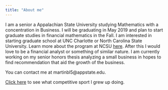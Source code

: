 ```yaml
---
title: "About me"
---
```


I am a senior a Appalachian State University studying Mathematics with a concentration in Business. I will be graduating in May 2019 and plan to start graduate studies in financial mathematics in the Fall. I am interested in starting graduate school at UNC Charlotte or North Carolina State University. Learn more about the program at NCSU [here](https://financial.math.ncsu.edu). After this I would love to be a financial analyst or something of similar nature. I am currently working on my senior honors thesis analyzing a small business in hopes to find recommendation that aid the growth of the business. 

You can contact me at martinbl5@appstate.edu.

[Click here](https://www.youtube.com/watch?v=n8S7HIvR_jo&t=5s) to see what competitive sport I grew up doing.
